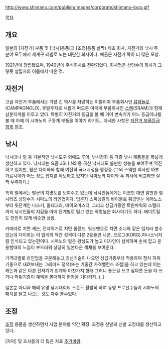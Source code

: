 http://www.shimano.com/publish/images/corporate/shimano-logo.gif

[[목차]]

== 개요 ==
일본의 [자전거] 부품 및 [낚시]용품(과 [조정]용품 살짝) 제조 회사. 자전거와 낚시 두 분야 모두에서 세계구 레벨로 노는 대단한 회사이다. 매출은 자전거 쪽이 더 많은 모양. 

1921년에 창립됐으며, 1940년에 주식회사로 전환되었다. 회사명은 상당수의 회사가 그렇듯 설립자의 이름에서 따온 것.

== 자전거 ==
고급 자전거 부품에서는 가장 긴 역사를 자랑하는 이탈리아 부품회사인 [[캄파뇰로]](CAMPAGNOLO), 후발주자로 새롭게 떠오른 미국계 부품회사인 [[스램]](SRAM)과 함께 삼분지계를 이루고 있다. 특별히 자전거의 등급을 볼 때 기어 변속기가 어느 등급이냐를 볼 때 아예 이 시마노의 구동계 부품을 이야기 하기도...자세한 사항은 [[자전거 부품등급#s-1|자전거 부품등급]]항목 참조.
== 낚시 ==

낚시대나 릴 등 기본적인 낚시도구 외에도 루어, 낚시장화 등 각종 낚시 제품들을 폭넓게 생산하고 있다. 낚시대는 요즘 JS나 NS 등 국산 낚시대도 쓸만한 성능을 보여주며 약진하고 있지만, 릴은 다이와와 함께 여전히 국내시정을 평정중.(그외 스웨덴 회사인 아부 가르시아가 어느 정도 입지를 확보하고 있지만 시마노와 다이와 두 회사에 비교하면 살짝 부족하다.) 

특히 릴에서는 발군의 지명도를 보여주고 있는데 낚시인들에게는 이름만 대면 알만한 릴 시리즈 상당수가 시마노의 라인업이다. 입문자 스피닝릴의 바이블로 취급받는 에어노스부터 윗단계인 나스키, 울테그라, 바이오마스터, 그리고 상급기종인 트윈파워와 스텔라까지 낚시인들의 지갑을 아예 단계별로 털고 있는 악명높은 회사이기도 하다. 베이트릴도 만만치 않게 비슷한 상황. 

카메라로 치면 캐논, 전자악기로 치면 롤랜드, 워크맨으로 치면 소니와 같은 입지라 할수 있는데 다이와는 이 업계의 약간 성격이 다른 2등들인 니콘, 코르그(KORG),파나소닉처럼 인식되고 있는편이다. 시마노의 릴은 완성도가 높고 디자인이 섬세하며 손에 잡고 운용할때의 느낌이 부드러워 상당히 일본다운 색채를 보여준다. 

가격대별로 라인업을 구분해놓고,최신기술이 나오면 상급기종부터 적용하여 점차 하위기종으로 내려보내는 그레이드 정책(또는 기종간 가격밸런스 조절)을 하고 있는데 이는 캐논과 같은 다른 전자기기 업계와 마찬가지 형태.그러니 좋은걸 쓰고 싶다면 돈을 더 쓰거나 하위기종이 혜택을 볼때까지 한참을 기다리자..(..)

일본뿐 아니라 해외 유명 낚시대회의 스폰도 활발히 하여 유명 프로선수들이 시마노의 패치를 달고 나오는 것도 자주 볼수있다.
== 조정 ==

[[조정]] 용품을 생산하면서 사업 분야를 약간 확장. 조정용 신발과 신발 고정대를 생산하고 있다.

[자덕] 및 조사들의 더 많은 자료 [[추가바람]]
